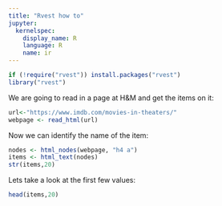 ```yaml
---
title: "Rvest how to"
jupyter:
  kernelspec:
    display_name: R
    language: R
    name: ir
---
```


```r
if (!require("rvest")) install.packages("rvest")
library("rvest")
```

We are going to read in a page at H&M and get the items on it:

```r
url<-"https://www.imdb.com/movies-in-theaters/"
webpage <- read_html(url)
```

Now we can identify the name of the item:

```r
nodes <- html_nodes(webpage, "h4 a")
items <- html_text(nodes)
str(items,20)
```

Lets take a look at the first few values:

```r
head(items,20)
```
